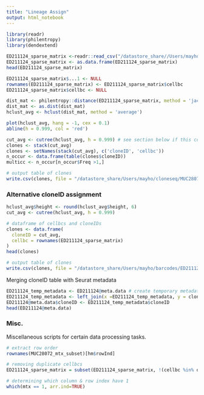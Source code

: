 ```yaml
---
title: "Lineage Assign"
output: html_notebook
---
```



```r
library(readr)
library(philentropy)
library(dendextend)
```

```r
ED211124_sparse_matrix <-readr::read_csv("/datastore_share//Users/mayho/barcodes/ED211124/ED211124_sparse_matrix_UMI6.csv")
ED211124_sparse_matrix <- as.data.frame(ED211124_sparse_matrix)
head(ED211124_sparse_matrix)
```

```r
ED211124_sparse_matrix$...1 <- NULL
rownames(ED211124_sparse_matrix) <- ED211124_sparse_matrix$cellbc
ED211124_sparse_matrix$cellbc <- NULL
```

```r
dist_mat <- philentropy::distance(ED211124_sparse_matrix, method = 'jaccard', use.row.names = TRUE)
dist_mat <- as.dist(dist_mat)
hclust_avg <- hclust(dist_mat, method = 'average')
```

```r
plot(hclust_avg, hang = -1, cex = 0.1)
abline(h = 0.999, col = 'red')
```

```r
cut_avg <- cutree(hclust_avg, h = 0.999) # see section below if this command doesn't execute
clones <- stack(cut_avg)
clones <- setNames(stack(cut_avg), c('cloneID', 'cellbc'))
n_occur <- data.frame(table(clones$cloneID))
multicc <- n_occur[n_occur$Freq >1,]
```
```r
# output table of clones
write.csv(clones, file = "/datastore_share/Users/mayho/cloneseq/MUC28072/MUC28072_cloneIDs_UMI6.csv")
```

### Alternative cloneID assignment

```r
hclust_avg$height <- round(hclust_avg$height, 6)
cut_avg <- cutree(hclust_avg, h = 0.999)
```

```r
# dataframe of cellbcs and cloneIDs
clones <- data.frame(
  cloneID = cut_avg,
  cellbc = rownames(ED211124_sparse_matrix)
)
head(clones)
```

```r
# output table of clones
write.csv(clones, file = "/datastore_share/Users/mayho/barcodes/ED211124/ED211124_cloneIDs.csv")
```

Merging cloneID table with Seurat metadata

```r
ED211124_temp_metadata <- ED211124@meta.data # create temporary metadata to perform merge
ED211124_temp_metadata <- left_join(x =ED211124_temp_metadata, y = clones, all.x = FALSE, by = "cellbc")
ED211124@meta.data$cloneID <- ED211124_temp_metadata$cloneID
head(ED211124@meta.data)
```

### Misc. 

Miscellaneous scripts for certain data processing tasks. 

```r
# extract row order
rownames(MUC28072_mtx_subset)[hm$rowInd]
```

```r
# removing duplicate cellbcs
ED211124_sparse_matrix = subset(ED211124_sparse_matrix, !(cellbc %in% duplicate_cellbcs))
```


```r
# determining which column & row index have 1
which(mtx == 1, arr.ind=TRUE)
```





